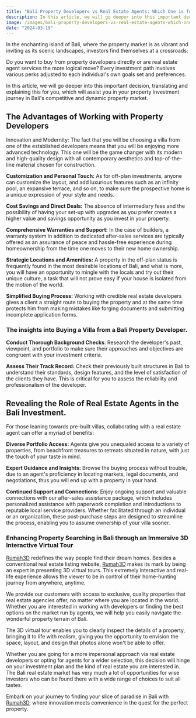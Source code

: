 ```yaml
---
title: "Bali Property Developers vs Real Estate Agents: Which One is for You in Real Estate Investment in Bali"
description: In this article, we will go deeper into this important decision, translating and explaining this for you, which will assist you in your property investment journey in Bali's competitive and dynamic property market.
image: /images/bali-property-developers-vs-real-estate-agents-which-one-is-for-you-in-real-estate-investment-in-bali.jpg
date: "2024-03-19"
---
```


In the enchanting island of Bali, where the property market is as vibrant and inviting as its scenic landscapes, investors find themselves at a crossroads:

Do you want to buy from property developers directly or are real estate agent services the more logical move? Every investment path involves various perks adjusted to each individual's own goals set and preferences.

In this article, we will go deeper into this important decision, translating and explaining this for you, which will assist you in your property investment journey in Bali's competitive and dynamic property market.


## The Advantages of Working with Property Developers

Innovation and Modernity: The fact that you will be choosing a villa from one of the established developers means that you will be enjoying more advanced technology. This one will be the game changer with its modern and high-quality design with all contemporary aesthetics and top-of-the-line material chosen for construction.

**Customization and Personal Touch:** As for off-plan investments, anyone can customize the layout, and add luxurious features such as an infinity pool, an expansive terrace, and so on, to make sure the prospective home is a unique expression of your style and needs.

**Cost Savings and Direct Deals:** The absence of intermediary fees and the possibility of having your set-up with upgrades as you prefer creates a higher value and savings opportunity as you invest in your property.

**Comprehensive Warranties and Support:** In the case of builders, a warranty system in addition to dedicated after-sales services are typically offered as an assurance of peace and hassle-free experience during homeownership from the time one moves to their new home ownership.

**Strategic Locations and Amenities:** A property in the off-plan status is frequently found in the most desirable locations of Bali, and what is more, you will have an opportunity to mingle with the locals and try out their unique culture, a task that will not prove easy if your house is isolated from the motion of the world.

**Simplified Buying Process:** Working with credible real estate developers gives a client a straight route to buying the property and at the same time protects him from making mistakes like forging documents and submitting incomplete application forms.


### The insights into Buying a Villa from a Bali Property Developer.

**Conduct Thorough Background Checks**: Research the developer's past, viewpoint, and portfolio to make sure their approaches and objectives are congruent with your investment criteria.

**Assess Their Track Record:** Check their previously built structures in Bali to understand their standards, design features, and the level of satisfaction of the clients they have. This is critical for you to assess the reliability and professionalism of the developer.


## Revealing the Role of Real Estate Agents in the Bali Investment.

For those leaning towards pre-built villas, collaborating with a real estate agent can offer a myriad of benefits:

**Diverse Portfolio Access:** Agents give you unequaled access to a variety of properties, from beachfront treasures to retreats situated in nature, with just the touch of your taste in mind.

**Expert Guidance and Insights:** Browse the buying process without trouble, due to an agent's proficiency in locating markets, legal documents, and negotiations, thus you will end up with a property in your hand.

**Continued Support and Connections:** Enjoy ongoing support and valuable connections with our after-sales assistance package, which includes personalized assistance with paperwork completion and introductions to reputable local service providers. Whether facilitated through an individual or an organization, these post-purchase steps are designed to streamline the process, enabling you to assume ownership of your villa sooner.


### Enhancing Property Searching in Bali through an Immersive 3D Interactive Virtual Tour

[Rumah3D](https://rumah3d.com) redefines the way people find their dream homes. Besides a conventional real estate listing website, [Rumah3D](https://rumah3d.com) makes its mark by being an expert in presenting 3D virtual tours. This extremely interactive and real-life experience allows the viewer to be in control of their home-hunting journey from anywhere, anytime.

We provide our customers with access to exclusive, quality properties that real estate agencies offer, no matter where you are located in the world. Whether you are interested in working with developers or finding the best options on the market run by agents, we will help you easily navigate the wonderful property terrain of Bali.

The 3D virtual tour enables you to clearly inspect the details of a property, bringing it to life with realism, giving you the opportunity to envision the space, layout, and design that photos alone won't be able to offer.

Whether you are going for a more impersonal approach via real estate developers or opting for agents for a wider selection, this decision will hinge on your investment plan and the kind of real estate you are interested in. The Bali real estate market has very much a lot of opportunities for wise investors who can be found there with a wide range of choices to suit all tastes.

Embark on your journey to finding your slice of paradise in Bali with [Rumah3D](https://rumah3d.com), where innovation meets convenience in the quest for the perfect property.
